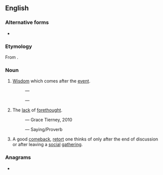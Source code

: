 {{also|after-wit}}
==English==

===Alternative forms===
* {{alter|en|after-wit}}

===Etymology===
From {{prefix|en|after|wit}}.

===Noun===
{{en-noun|~}}

# [[wisdom|Wisdom]] which comes after the [[event]].
#: {{quote|en|'''After-wits''' are dearly bought, Let thy fore-wit guide thy thought.}} &mdash; {{rfdatek|en|Southwell}}
#: {{quote|en|There is no recalling what’s gone and past; so that '''afterwit''' comes too late, when the mischief is done.}} &mdash; {{rfdatek|en|L’Estrange}}
#: {{ant|en|forewit}}
# The [[lack]] of [[forethought]].
#: {{quote|en|This week I am fearing '''afterwit''' as I create the outline for my next novel ...}} &mdash; Grace Tierney, 2010
#: {{ux|en|One good [[forewit]] is worth two '''afterwits'''.}} &mdash; Saying/Proverb
#: {{ant|en|forewit}}
# A good [[comeback]], [[retort]] one thinks of only after the end of discussion or after leaving a [[social]] [[gathering]].
#: {{syn|en|l'esprit de l'escalier|staircase wit|{{qualifier|neologism}} [[retrotort]]}}

===Anagrams===
* {{anagrams|en|a=aefirttw|waterfit}}